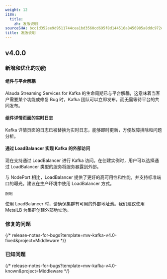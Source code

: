 ```yaml
---
weight: 12
i18n:
  title:
    zh: 发版说明
sourceSHA: bcc1d352ee9d9511744cea1bd3560cd695f8d144516a8456985a8ddc972c8f1b
title: 发版说明
---
```


## v4.0.0

### 新增和优化的功能

#### 组件与平台解耦

Alauda Streaming Services for Kafka 的生命周期已与平台解耦，这意味着当客户需要某个功能或修复 Bug 时，Kafka 团队可以立即发布，而无需等待平台的共同发布。

#### 组件详情页面的实时日志

Kafka 详情页面的日志已被替换为实时日志，能够即时更新，方便故障排除和问题分析。

#### 通过 LoadBalancer 实现 Kafka 的外部访问

现在支持通过 LoadBalancer 进行 Kafka 访问。在创建实例时，用户可以选择通过 LoadBalancer 类型的服务将服务暴露到外部。

与 NodePort 相比，LoadBalancer 提供了更好的高可用性和性能，并支持标准端口的曝光。建议在生产环境中使用 LoadBalancer 方式。

`限制`

使用 LoadBalancer 时，请确保集群有可用的外部地址池。我们建议使用 MetalLB 为集群创建外部地址池。

### 修复的问题

{/* release-notes-for-bugs?template=mw-kafka-v4.0-fixed&project=Middleware */}

### 已知问题

{/* release-notes-for-bugs?template=mw-kafka-v4.0-known&project=Middleware */}
